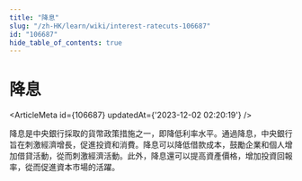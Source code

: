 ```yaml
---
title: "降息"
slug: "/zh-HK/learn/wiki/interest-ratecuts-106687"
id: "106687"
hide_table_of_contents: true
---
```



# 降息

<ArticleMeta id={106687} updatedAt={'2023-12-02 02:20:19'} />
<div className='border-solid border-b border-t-0 my-4 border-[var(--ifm-color-gray-300)]' />

降息是中央銀行採取的貨幣政策措施之一，即降低利率水平。通過降息，中央銀行旨在刺激經濟增長，促進投資和消費。降息可以降低借款成本，鼓勵企業和個人增加借貸活動，從而刺激經濟活動。此外，降息還可以提高資產價格，增加投資回報率，從而促進資本市場的活躍。

